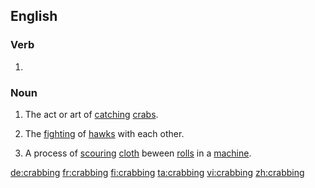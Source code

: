 ==English==

===Verb===
{{head|en|present participle}}

# {{present participle of|crab|lang=en|nocat=1}}

===Noun===
{{en-noun|-}}

# The act or art of [[catch]]ing [[crab]]s.
# {{label|en|falconry}} The [[fight]]ing of [[hawk]]s with each other.
# {{label|en|wool manufacture}} A process of [[scour]]ing [[cloth]] beween [[roll]]s in a [[machine]].

{{Webster 1913}}

[[de:crabbing]]
[[fr:crabbing]]
[[fi:crabbing]]
[[ta:crabbing]]
[[vi:crabbing]]
[[zh:crabbing]]